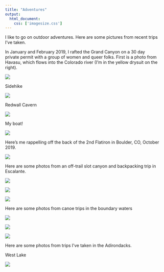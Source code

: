 ```yaml
---
title: "Adventures"
output: 
  html_document:
    css: ['imagesize.css']
---
```

I like to go on outdoor adventures. Here are some pictures from recent trips I've taken.

In January and February 2019, I rafted the Grand Canyon on a 30 day private permit with a group of women and queer folks.
First is a photo from Havasu, which flows into the Colorado river (I'm in the yellow drysuit on the right).

![](~/profwebsite.git/photos for site/havasu.jpeg)

Sidehike

![](~/profwebsite.git/photos for site/pano.jpg)

Redwall Cavern

![](~/profwebsite.git/photos for site/redwallcavern.jpeg)


My boat!

![](~/profwebsite.git/photos for site/onaboat.jpeg)




Here's me rappelling off the back of the 2nd Flatiron in Boulder, CO, October 2019. 

![](~/profwebsite.git/photos for site/flatiron.jpg)

Here are some photos from an off-trail slot canyon and backpacking trip in Escalante.

![](~/profwebsite.git/photos for site/escalante.JPG)

![](~/profwebsite.git/photos for site/escalante2.jpg)

![](~/profwebsite.git/photos for site/escalante3.jpg)

Here are some photos from canoe trips in the boundary waters

![](~/profwebsite.git/photos for site/boundarywaters.jpg)

![](~/profwebsite.git/photos for site/boundarywaters1.jpg)

![](~/profwebsite.git/photos for site/boundarywaters2.jpg)


Here are some photos from trips I've taken in the Adirondacks.

West Lake

![](~/profwebsite.git/photos for site/westlake)

